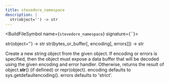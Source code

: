 ```yaml
---
title: stevedore_namespace
description: |
  str(object='') -> str
---
```



<BuildFileSymbol name={`stevedore_namespace`} signature={``}>

str(object=&#x27;&#x27;) -&#x3E; str
str(bytes_or_buffer[, encoding[, errors]]) -&#x3E; str

Create a new string object from the given object. If encoding or
errors is specified, then the object must expose a data buffer
that will be decoded using the given encoding and error handler.
Otherwise, returns the result of object.**str**() (if defined)
or repr(object).
encoding defaults to sys.getdefaultencoding().
errors defaults to &#x27;strict&#x27;.

</BuildFileSymbol>
